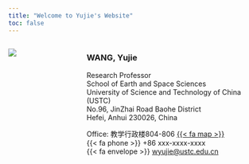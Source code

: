 ```yaml
---
title: "Welcome to Yujie's Website"
toc: false
---
```


:::: {.columns}

<!-- Logo -->
::: {.column width="20%"}
![](images/chip_tree_art.jpg)
:::

<!-- empty column to create gap -->
::: {.column width="5%"}
:::

<!-- My information -->
::: {.column width="75%"}
### WANG, Yujie
Research Professor \
School of Earth and Space Sciences \
University of Science and Technology of China (USTC) \
No.96, JinZhai Road Baohe District \
Hefei, Anhui 230026, China \

Office: 教学行政楼804-806 [{{< fa map >}}](https://ustc.edu.cn/info/1009/1036.htm) \
{{< fa phone >}} +86 xxx-xxxx-xxxx \
{{< fa envelope >}} [wyujie@ustc.edu.cn](mailto:wyujie@ustc.edu.cn)
:::

::::

